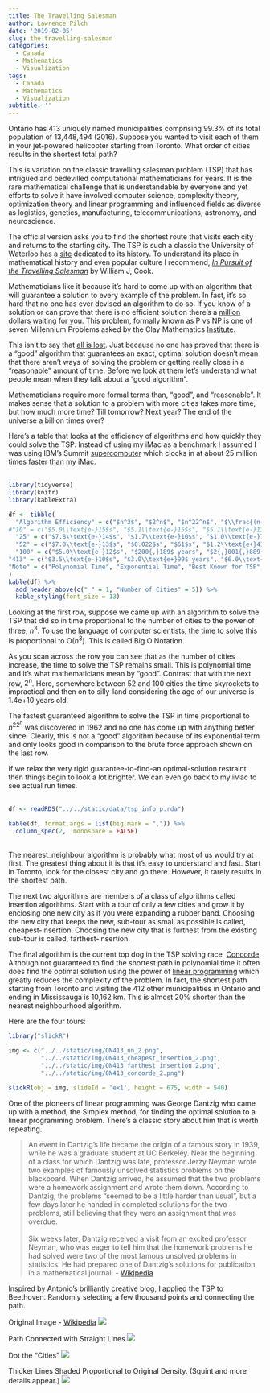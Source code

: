 ```yaml
---
title: The Travelling Salesman
author: Lawrence Pilch
date: '2019-02-05'
slug: the-travelling-salesman
categories:
  - Canada
  - Mathematics
  - Visualization
tags:
  - Canada
  - Mathematics
  - Visualization
subtitle: ''
---
```


Ontario has 413 uniquely named municipalities comprising 99.3% of its total population of 13,448,494 (2016). Suppose you wanted to visit each of them in your jet-powered helicopter starting from Toronto. What order of cities results in the shortest total path?

This is variation on the classic travelling salesman problem (TSP) that has intrigued and bedevilled computational mathematicians for years. It is the rare mathematical challenge that is understandable by everyone and yet efforts to solve it have involved computer science, complexity theory, optimization theory and linear programming and influenced fields as diverse as logistics, genetics, manufacturing, telecommunications, astronomy, and neuroscience.

The official version asks you to find the shortest route that visits each city and returns to the starting city. The TSP is such a classic the University of Waterloo has a [site](http://www.math.uwaterloo.ca/tsp/history/index.html) dedicated to its history. To understand its place in mathematical history and even popular culture I recommend, [*In Pursuit of the Travelling Salesman*](https://press.princeton.edu/titles/9531.html) by William J, Cook.

Mathematicians like it because it’s hard to come up with an algorithm that will guarantee a solution to every example of the problem. In fact, it’s so hard that no one has ever devised an algorithm to do so. If you know of a solution or can prove that there is no efficient solution there’s a [million dollars]([http://www.claymath.org/millennium-problems/millennium-prize-problems) waiting for you. This problem, formally known as P vs NP is one of seven Millennium Problems asked by the Clay Mathematics [Institute](http://www.claymath.org/millennium-problems).

This isn’t to say that [all is lost](https://www.rogerebert.com/reviews/all-is-lost-2013). Just because no one has proved that there is a “good” algorithm that guarantees an exact, optimal solution doesn’t mean that there aren’t ways of solving the problem or getting really close in a “reasonable” amount of time. Before we look at them let’s understand what people mean when they talk about a “good algorithm”.

Mathematicians require more formal terms than, “good”, and “reasonable”. It makes sense that a solution to a problem with more cities takes more time, but how much more time? Till tomorrow? Next year? The end of the universe a billion times over?

Here’s a table that looks at the efficiency of algorithms and how quickly they could solve the TSP. Instead of using my iMac as a benchmark I assumed I was using IBM’s Summit [supercomputer](https://www.ibm.com/thought-leadership/summit-supercomputer/) which clocks in at about 25 million times faster than my iMac.
<br><br>

```r

library(tidyverse)
library(knitr)
library(kableExtra)

df <- tibble(
  "Algorithm Efficiency" = c("$n^3$", "$2^n$", "$n^22^n$", "$\\frac{(n-1)!}{2}$"),
#"10" = c("$5.0\\text{e-}15$s", "$5.1\\text{e-}15$s", "$5.1\\text{e-}13$s", #"$1.8\\text{e-}11$s"),
  "25" = c("$7.8\\text{e-}14$s", "$1.7\\text{e-}10$s", "$1.0\\text{e-}7$s", "$2.5$ years"),
  "52" = c("$7.0\\text{e-}13$s", "$0.022$s", "$61$s", "$1.2\\text{e+}41$ years"),
  "100" = c("$5.0\\text{e-}12$s", "$200{,}189$ years", "$2{,}001{,}889{,}332$ years", "$7.4\\text{e+}130$ years"),
"413" = c("$3.5\\text{e-}10$s", "$3.0\\text{e+}99$ years", "$6.0\\text{e+}104$ years", "$2.1\\text{e+}875$ years"),
"Note" = c("Polynomial Time", "Exponential Time", "Best Known for TSP", "Brute Force")
)
kable(df) %>% 
  add_header_above(c(" " = 1, "Number of Cities" = 5)) %>% 
  kable_styling(font_size = 13)


```

Looking at the first row, suppose we came up with an algorithm to solve the TSP that did so in time proportional to the number of cities to the power of three, $n^3$. To use the language of computer scientists, the time to solve this is proportional to O($n^3$). This is called Big O Notation.

As you scan across the row you can see that as the number of cities increase, the time to solve the TSP remains small. This is polynomial time and it’s what mathematicians mean by “good”. Contrast that with the next row, $2^n$. Here, somewhere between 52 and 100 cities the time skyrockets to impractical and then on to silly-land considering the age of our universe is 1.4e+10 years old.

The fastest guaranteed algorithm to solve the TSP in time proportional to $n^22^n$ was discovered in 1962 and no one has come up with anything better since. Clearly, this is not a “good” algorithm because of its exponential term and only looks good in comparison to the brute force approach shown on the last row.

If we relax the very rigid guarantee-to-find-an optimal-solution restraint then things begin to look a lot brighter. We can even go back to my iMac to see actual run times.
<br><br>

```r
df <- readRDS("../../static/data/tsp_info_p.rda")

kable(df, format.args = list(big.mark = ",")) %>% 
  column_spec(2,  monospace = FALSE)
```
<br>
The nearest_neighbour algorithm is probably what most of us would try at first. The greatest thing about it is that it’s easy to understand and fast. Start in Toronto, look for the closest city and go there. However, it rarely results in the shortest path.

The next two algorithms are members of a class of algorithms called insertion algorithms. Start with a tour of only a few cities and grow it by enclosing one new city as if you were expanding a rubber band. Choosing the new city that keeps the new, sub-tour as small as possible is called, cheapest-insertion. Choosing the new city that is furthest from the existing sub-tour is called, farthest-insertion. 

The final algorithm is the current top dog in the TSP solving race, [Concorde](https://en.wikipedia.org/wiki/Concorde_TSP_Solver). Although not guaranteed to find the shortest path in polynomial time it often does find the optimal solution using the power of [linear programming](https://www.analyticsvidhya.com/blog/2017/02/lintroductory-guide-on-linear-programming-explained-in-simple-english/) which greatly reduces the complexity of the problem.  In fact, the shortest path starting from Toronto and visiting the 412 other municipalities in Ontario and ending in Mississauga is 10,162 km. This is almost 20% shorter than the nearest neighbourhood algorithm.

Here are the four tours:

```r
library("slickR")

img <- c("../../static/img/ON413_nn_2.png",
         "../../static/img/ON413_cheapest_insertion_2.png", 
         "../../static/img/ON413_farthest_insertion_2.png",
         "../../static/img/ON413_concorde_2.png")

slickR(obj = img, slideId = 'ex1', height = 675, width = 540)
```

One of the pioneers of linear programming was George Dantzig who came up with a method, the Simplex method, for finding the optimal solution to a linear programming problem. There’s a classic story about him that is worth repeating. 

>An event in Dantzig's life became the origin of a famous story in 1939, while he was a graduate student at UC Berkeley. Near the beginning of a class for which Dantzig was late, professor Jerzy Neyman wrote two examples of famously unsolved statistics problems on the blackboard. When Dantzig arrived, he assumed that the two problems were a homework assignment and wrote them down. According to Dantzig, the problems "seemed to be a little harder than usual", but a few days later he handed in completed solutions for the two problems, still believing that they were an assignment that was overdue.<br><br> Six weeks later, Dantzig received a visit from an excited professor Neyman, who was eager to tell him that the homework problems he had solved were two of the most famous unsolved problems in statistics. He had prepared one of Dantzig's solutions for publication in a mathematical journal. - [Wikipedia](https://en.wikipedia.org/wiki/George_Dantzig)


Inspired by Antonio’s brilliantly creative [blog](https://fronkonstin.com/2018/04/04/the-travelling-salesman-portrait/), I applied the TSP to Beethoven. Randomly selecting a few thousand points and connecting the path.

Original Image - [Wikipedia](https://en.wikipedia.org/wiki/Ludwig_van_Beethoven#/media/File:Beethoven.jpg)
![](/img/beethoven_orig.png)

Path Connected with Straight Lines
![](/img/beethoven_TSP_two_opt_B.png)

Dot the "Cities"
![](/img/beethoven_TSP_two_opt_B_thin_dots.png)

Thicker Lines Shaded Proportional to Original Density. (Squint and more details appear.)
![](/img/beethoven_TSP_strt_20000_grayscale_crop.png)

